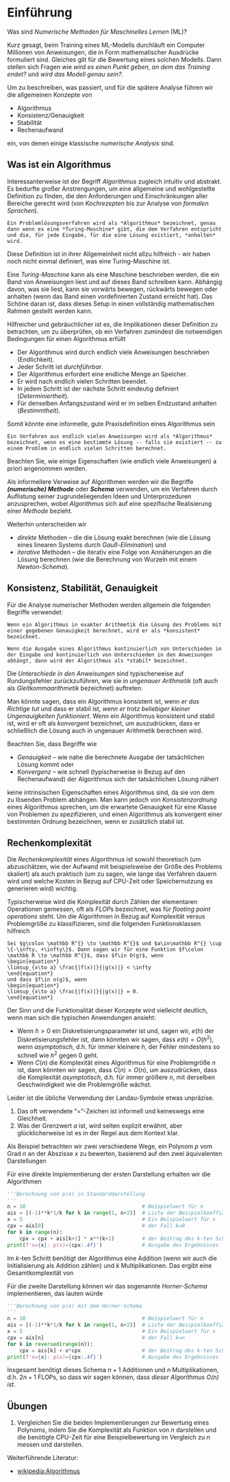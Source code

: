 # Einführung

Was sind *Numerische Methoden für Maschinelles Lernen* (ML)?

Kurz gesagt, beim Training eines ML-Modells durchläuft ein Computer Millionen von Anweisungen, die in Form mathematischer Ausdrücke formuliert sind. 
Gleiches gilt für die Bewertung eines solchen Modells.
Dann stellen sich Fragen wie *wird es einen Punkt geben, an dem das Training endet?* und *wird das Modell genau sein?*.

Um zu beschreiben, was passiert, und für die spätere Analyse führen wir die allgemeinen Konzepte von

* Algorithmus
* Konsistenz/Genauigkeit
* Stabilität
* Rechenaufwand

ein, von denen einige klassische *numerische Analysis* sind.

## Was ist ein Algorithmus

Interessanterweise ist der Begriff *Algorithmus* zugleich intuitiv und abstrakt. Es bedurfte großer Anstrengungen, um eine allgemeine und wohlgestellte Definition zu finden, die den Anforderungen und Einschränkungen aller Bereiche gerecht wird (von *Kochrezepten* bis zur Analyse von *formalen Sprachen*).

```definition
Ein Problemlösungsverfahren wird als *Algorithmus* bezeichnet, genau dann wenn es eine *Turing-Maschine* gibt, die dem Verfahren entspricht und die, für jede Eingabe, für die eine Lösung existiert, *anhalten* wird.
```

Diese Definition ist in ihrer Allgemeinheit nicht allzu hilfreich - wir haben noch nicht einmal definiert, was eine Turing-Maschine ist.

::: {#rem-coors .JHSAYS data-latex=''}
Eine *Turing-Maschine* kann als eine Maschine beschrieben werden, die ein Band von Anweisungen liest und auf dieses Band schreiben kann. Abhängig davon, was sie liest, kann sie vorwärts bewegen, rückwärts bewegen oder anhalten (wenn das Band einen vordefinierten Zustand erreicht hat). Das Schöne daran ist, dass dieses Setup in einen vollständig mathematischen Rahmen gestellt werden kann.
:::

Hilfreicher und gebräuchlicher ist es, die Implikationen dieser Definition zu betrachten, um zu überprüfen, ob ein Verfahren zumindest die notwendigen Bedingungen für einen Algorithmus erfüllt

* Der Algorithmus wird durch endlich viele Anweisungen beschrieben (Endlichkeit).
* Jeder Schritt ist *durchf&uuml;hrbar*.
* Der Algorithmus erfordert eine endliche Menge an Speicher.
* Er wird nach endlich vielen Schritten beendet.
* In jedem Schritt ist der nächste Schritt eindeutig definiert (*Determiniertheit*).
* Für denselben Anfangszustand wird er im selben Endzustand anhalten (*Bestimmtheit*).

Somit könnte eine informelle, gute Praxisdefinition eines Algorithmus sein

```definition
Ein Verfahren aus endlich vielen Anweisungen wird als *Algorithmus* bezeichnet, wenn es eine bestimmte Lösung -- falls sie existiert -- zu einem Problem in endlich vielen Schritten berechnet.
```

::: {#rem-coors .JHSAYS data-latex=''}
Beachten Sie, wie einige Eigenschaften (wie endlich viele Anweisungen) a priori angenommen werden.
:::

Als informellere Verweise auf Algorithmen werden wir die Begriffe **_(numerische) Methode_** oder **_Schema_** verwenden, um ein Verfahren durch Auflistung seiner zugrundeliegenden Ideen und Unterprozeduren anzusprechen, wobei *Algorithmus* sich auf eine spezifische Realisierung einer *Methode* bezieht.

Weiterhin unterscheiden wir

* *direkte* Methoden -- die die Lösung exakt berechnen (wie die Lösung eines linearen Systems durch *Gauß-Elimination*) und
* *iterative* Methoden -- die iterativ eine Folge von Annäherungen an die Lösung berechnen (wie die Berechnung von Wurzeln mit einem *Newton-Schema*).

## Konsistenz, Stabilität, Genauigkeit

Für die Analyse numerischer Methoden werden allgemein die folgenden Begriffe verwendet:

```definition
Wenn ein Algorithmus in exakter Arithmetik die Lösung des Problems mit einer gegebenen Genauigkeit berechnet, wird er als *konsistent* bezeichnet.
```

```definition
Wenn die Ausgabe eines Algorithmus kontinuierlich von Unterschieden in der Eingabe und kontinuierlich von Unterschieden in den Anweisungen abhängt, dann wird der Algorithmus als *stabil* bezeichnet.
```

Die *Unterschiede in den Anweisungen* sind typischerweise auf Rundungsfehler zurückzuführen, wie sie in *ungenauer Arithmetik* (oft auch als *Gleitkommaarithmetik* bezeichnet) auftreten.

::: {#rem-coors .JHSAYS data-latex=''}
Man könnte sagen, dass ein Algorithmus konsistent ist, wenn *er das Richtige tut* und dass er stabil ist, *wenn er trotz beliebiger kleiner Ungenauigkeiten funktioniert*. Wenn ein Algorithmus konsistent und stabil ist, wird er oft als *konvergent* bezeichnet, um auszudrücken, dass er schließlich die Lösung auch in ungenauer Arithmetik berechnen wird.
:::

Beachten Sie, dass Begriffe wie 

* *Genauigkeit* -- wie nahe die berechnete Ausgabe der tatsächlichen Lösung kommt oder
* *Konvergenz* -- wie schnell (typischerweise in Bezug auf den Rechenaufwand) der Algorithmus sich der tatsächlichen Lösung nähert

keine intrinsischen Eigenschaften eines Algorithmus sind, da sie von dem zu lösenden Problem abhängen.
Man kann jedoch von *Konsistenzordnung* eines Algorithmus sprechen, um die erwartete Genauigkeit für eine Klasse von Problemen zu spezifizieren, und einen Algorithmus als konvergent einer bestimmten Ordnung bezeichnen, wenn er zus&auml;tzlich stabil ist.

## Rechenkomplexität

Die *Rechenkomplexität* eines Algorithmus ist sowohl theoretisch (um abzuschätzen, wie der Aufwand mit beispielsweise der Größe des Problems skaliert) als auch praktisch (um zu sagen, wie lange das Verfahren dauern wird und welche Kosten in Bezug auf CPU-Zeit oder Speichernutzung es generieren wird) wichtig.

Typischerweise wird die Komplexität durch Zählen der elementaren Operationen gemessen, oft als *FLOP*s bezeichnet, was für *floating point operations* steht. 
Um die Algorithmen in Bezug auf Komplexität versus Problemgröße zu klassifizieren, sind die folgenden Funktionsklassen hilfreich

```definition
Sei $g\colon \mathbb R^{} \to \mathbb R^{}$ und $a\in\mathbb R^{} \cup \{-\infty, +\infty\}$. Dann sagen wir für eine Funktion $f\colon \mathbb R \to \mathbb R^{}$, dass $f\in O(g)$, wenn
\begin{equation*}
\limsup_{x\to a} \frac{|f(x)|}{|g(x)|} < \infty
\end{equation*}
und dass $f\in o(g)$, wenn
\begin{equation*}
\limsup_{x\to a} \frac{|f(x)|}{|g(x)|} = 0.
\end{equation*}
```

Der Sinn und die Funktionalität dieser Konzepte wird vielleicht deutlich, wenn man sich die typischen Anwendungen ansieht:

* Wenn $h> 0$ ein Diskretisierungsparameter ist und, sagen wir, $e(h)$ der Diskretisierungsfehler ist, dann könnten wir sagen, dass $e(h) = O(h^2)$, wenn *asymptotisch*, d.h. für immer kleinere $h$, der Fehler mindestens so schnell wie $h^2$ gegen $0$ geht.
* Wenn $C(n)$ die Komplexität eines Algorithmus für eine Problemgröße $n$ ist, dann könnten wir sagen, dass $C(n) = O(n)$, um auszudrücken, dass die Komplexität *asymptotisch*, d.h. für immer größere $n$, mit derselben Geschwindigkeit wie die Problemgröße wächst.

Leider ist die übliche Verwendung der Landau-Symbole etwas unpr&auml;zise.

1. Das oft verwendete "$=$"-Zeichen ist informell und keineswegs eine Gleichheit.
2. Was der Grenzwert $a$ ist, wird selten explizit erwähnt, aber glücklicherweise ist es in der Regel aus dem Kontext klar.

Als Beispiel betrachten wir zwei verschiedene Wege, ein Polynom $p$ vom Grad $n$ an der Abszisse $x$ zu bewerten, basierend auf den zwei äquivalenten Darstellungen
\begin{equation*}
\begin{split}
p(x) &= a_0 + a_1x +  a_2x^2+ \dotsm + a_nx^n \\
     &= a_0 + x(a_1 + x(a_2 + \dotsm +x(a_{n-1} + a_nx) \dotsm ))
\end{split}
\end{equation*}

Für eine direkte Implementierung der ersten Darstellung erhalten wir die Algorithmen

```py
'''Berechnung von p(x) in Standarddarstellung
'''
n = 10                                      # Beispielwert für n
ais = [(-1)**k*1/k for k in range(1, n+2)]  # Liste der Beispielkoeffizienten
x = 5                                       # Ein Beispielwert für x
cpx = ais[0]                                # der Fall k=0
for k in range(n):
    cpx = cpx + ais[k+1] * x**(k+1)         # der Beitrag des k-ten Schritts
print(f'x={x}: p(x)={cpx:.4f}')             # Ausgabe des Ergebnisses
```

Im $k$-ten Schritt benötigt der Algorithmus eine Addition (wenn wir auch die Initialisierung als Addition zählen) und $k$ Multiplikationen. Das ergibt eine Gesamtkomplexität von
\begin{equation*}
C(n) = \sum_{k=0}^n(1+k) = n+1 + \frac{n(n-1)}{2} = 1 + \frac n2 + \frac{n^2}2 = O(n^2)
\end{equation*}

Für die zweite Darstellung können wir das sogenannte *Horner-Schema* implementieren, das lauten würde

```py
'''Berechnung von p(x) mit dem Horner-Schema
'''
n = 10                                      # Beispielwert für n
ais = [(-1)**k*1/k for k in range(1, n+2)]  # Liste der Beispielkoeffizienten
x = 5                                       # Ein Beispielwert für x
cpx = ais[n]                                # der Fall k=n
for k in reversed(range(n)):                
    cpx = ais[k] + x*cpx                    # der Beitrag des k-ten Schritts
print(f'x={x}: p(x)={cpx:.4f}')             # Ausgabe des Ergebnisses
```
Insgesamt benötigt dieses Schema $n+1$ Additionen und $n$ Multiplikationen, d.h. $2n+1$ FLOPs, so dass wir sagen können, dass *dieser Algorithmus $O(n)$ ist*.

## Übungen

1. Vergleichen Sie die beiden Implementierungen zur Bewertung eines Polynoms, indem Sie die Komplexität als Funktion von $n$ darstellen und die benötigte CPU-Zeit für eine Beispielbewertung im Vergleich zu $n$ messen und darstellen.

Weiterführende Literatur:

* [wikipedia:Algorithmus](https://de.wikipedia.org/wiki/Algorithmus#Definition)
